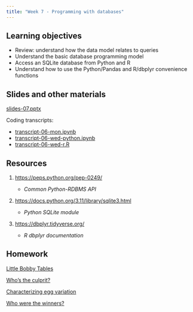 ```yaml
---
title: "Week 7 - Programming with databases"
---
```


## Learning objectives

-   Review: understand how the data model relates to queries
-   Understand the basic database programming model
-   Access an SQLite database from Python and R
-   Understand how to use the Python/Pandas and R/dbplyr convenience functions

## Slides and other materials

[slides-07.pptx](slides-07.pptx)

Coding transcripts:

-   [transcript-06-mon.ipynb](transcript-06-mon.ipynb)
-   [transcript-06-wed-python.ipynb](transcript-06-wed-python.ipynb)
-   [transcript-06-wed-r.R](transcript-06-wed-r.R)

## Resources

1.  <https://peps.python.org/pep-0249/>

    -   *Common Python-RDBMS API*

2.  <https://docs.python.org/3.11/library/sqlite3.html>

    -   *Python SQLite module*

3.  <https://dbplyr.tidyverse.org/>

    -   *R dbplyr documentation*

## Homework

[Little Bobby Tables](hw-06-1.qmd)

[Who's the culprit?](hw-06-2.qmd)

[Characterizing egg variation](hw-06-3.qmd)

[Who were the winners?](hw-06-4.qmd)

